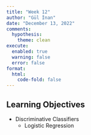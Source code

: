 ```yaml
---
title: "Week 12"
author: "Gül İnan"
date: "December 13, 2022"
comments:
  hypothesis: 
    theme: clean
execute: 
  enabled: true
  warning: false
  error: false
format: 
  html:
    code-fold: false
---
```


## Learning Objectives

-   Discriminative Classifiers
    -   Logistic Regression

